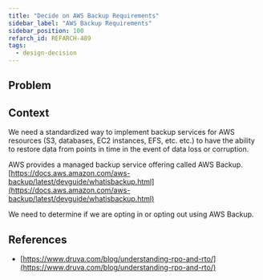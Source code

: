 ```yaml
---
title: "Decide on AWS Backup Requirements"
sidebar_label: "AWS Backup Requirements"
sidebar_position: 100
refarch_id: REFARCH-489
tags:
  - design-decision
---
```



## Problem

## Context

We need a standardized way to implement backup services for AWS resources (S3, databases, EC2 instances, EFS, etc. etc.) to have the ability to restore data from points in time in the event of data loss or corruption.

AWS provides a managed backup service offering called AWS Backup. [https://docs.aws.amazon.com/aws-backup/latest/devguide/whatisbackup.html](https://docs.aws.amazon.com/aws-backup/latest/devguide/whatisbackup.html)

We need to determine if we are opting in or opting out using AWS Backup.

## References

- [https://www.druva.com/blog/understanding-rpo-and-rto/](https://www.druva.com/blog/understanding-rpo-and-rto/)
